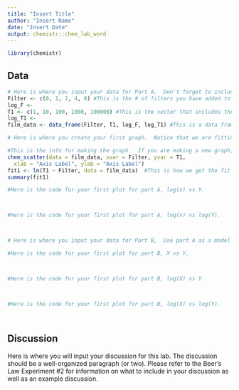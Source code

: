 ```yaml
---
title: "Insert Title"
author: "Insert Name"
date: "Insert Date"
output: chemistr::chem_lab_word
---
```


```r
library(chemistr)
```        

## Data


```r
# Here is where you input your data for Part A.  Don't forget to include variables for the log(x) and log(Y).  Check out Chester's e-book on how to add these variables and make the calculations.
Filter <- c(0, 1, 2, 4, 8) #This is the # of filters you have added to the cuvette
log_F <-
T1 <- c(1, 10, 100, 1000, 100000) #This is the vector that includes the transmittance value you collected for each of the filters added.
log_T1 <-
film_data <- data_frame(Filter, T1, log_F, log_T1) #This is a data frame.  This links all your variables into a single table.
```


```r
# Here is where you create your first graph.  Notice that we are fitting the data to the line Y=mX+b.  Determine whether this data fits well to this line and comment on this in the caption.  In order to get the slope of your fit line, run this chunk.  The value given in the console from `summary()` on the fitted model gives the slope and intercept of the best fit line (m and b in the equation above) as well as the R-squared value. If this is a good model, include this slope in the graph caption.

#This is the info for making the graph.  If you are making a new graph, the variables will need to reflect this.
chem_scatter(data = film_data, xvar = Filter, yvar = T1, 
  xlab = "Axis Label", ylab = "Axis Label") 
fit1 <- lm(T1 ~ Filter, data = film_data)  #This is how we get the fit values out.  Notice we are fitting the data to a straight line, in the form of Y ~ X.  If you change the variables you're graphing, the same will need to be done to this fit line.
summary(fit1)
```


```r
#Here is the code for your first plot for part A, log(x) vs Y.  




```

```r
#Here is the code for your first plot for part A, log(x) vs log(Y).  




```

```r
# Here is where you input your data for Part B,  Use part A as a model for this.

```

```r
#Here is the code for your first plot for part B, X vs Y.  




```

```r
#Here is the code for your first plot for part B, log(X) vs Y.  




```

```r
#Here is the code for your first plot for part B, log(X) vs log(Y).  




```

## Discussion

Here is where you will input your discussion for this lab. The discussion should be a well-organized paragraph (or two).  Please refer to the Beer's Law Experiment #2 for information on what to include in your discussion as well as an example discussion.
